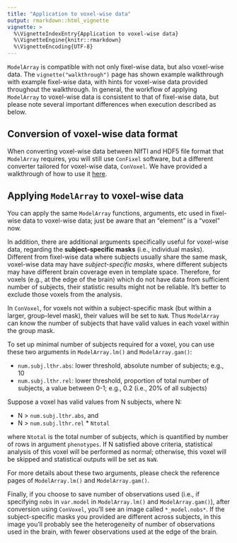 ```yaml
---
title: "Application to voxel-wise data"
output: rmarkdown::html_vignette
vignette: >
  %\VignetteIndexEntry{Application to voxel-wise data}
  %\VignetteEngine{knitr::rmarkdown}
  %\VignetteEncoding{UTF-8}
---
```


`ModelArray` is compatible with not only fixel-wise data, but also voxel-wise data. The `vignette("walkthrough")` page has shown example walkthrough with example fixel-wise data, with hints for voxel-wise data provided throughout the walkthrough. In general, the workflow of applying `ModelArray` to voxel-wise data is consistent to that of fixel-wise data, but please note several important differences when execution described as below.

## Conversion of voxel-wise data format
When converting voxel-wise data between NIfTI and HDF5 file format that `ModelArray` requires, you will still use `ConFixel` software, but a different converter tailored for voxel-wise data, `ConVoxel`. We have provided a walkthrough of how to use it [here]((https://github.com/PennLINC/ConFixel/blob/main/notebooks/walkthrough_voxel-wise_data.md)).

## Applying `ModelArray` to voxel-wise data
You can apply the same `ModelArray` functions, arguments, etc used in fixel-wise data to voxel-wise data; just be aware that an "element" is a "voxel" now.

In addition, there are additional arguments specifically useful for voxel-wise data, regarding the **subject-specific masks** (i.e., individual masks). Different from fixel-wise data where subjects usually share the same mask, voxel-wise data may have *subject-specific masks*, where different subjects may have different brain coverage even in template space. Therefore, for voxels (e.g., at the edge of the brain) which do not have data from sufficient number of subjects, their statistic results might not be reliable. It's better to exclude those voxels from the analysis.

In `ConVoxel`, for voxels not within a subject-specific mask (but within a larger, group-level mask), their values will be set to `NaN`. Thus `ModelArray` can know the number of subjects that have valid values in each voxel within the group mask.

To set up minimal number of subjects required for a voxel, you can use these two arguments in `ModelArray.lm()` and `ModelArray.gam()`:

* `num.subj.lthr.abs`: lower threshold, absolute number of subjects; e.g., 10
* `num.subj.lthr.rel`: lower threshold, proportion of total number of subjects, a value between 0-1; e.g., 0.2 (i.e., 20% of all subjects)

Suppose a voxel has valid values from N subjects, where N:

* N > `num.subj.lthr.abs`, and
* N > `num.subj.lthr.rel` * `Ntotal`

where `Ntotal` is the total number of subjects, which is quantified by number of rows in argument `phenotypes`. If N satisfied above criteria, statistical analysis of this voxel will be performed as normal; otherwise, this voxel will be skipped and statistical outputs will be set as `NaN`.

<!--- `Ntotal` is defined as `num.subj.total <- nrow(phenotypes)` --->
<!--- confirmed it's `>`, not `>=` --->

For more details about these two arguments, please check the reference pages of `ModelArray.lm()` and `ModelArray.gam()`.

Finally, if you choose to save number of observations used (i.e., if specifying `nobs` in `var.model` in `ModelArray.lm()` and `ModelArray.gam()`), after conversion using `ConVoxel`, you'll see an image called `*_model.nobs*`. If the subject-specific masks you provided are different across subjects, in this image you'll probably see the heterogeneity of number of observations used in the brain, with fewer observations used at the edge of the brain.



